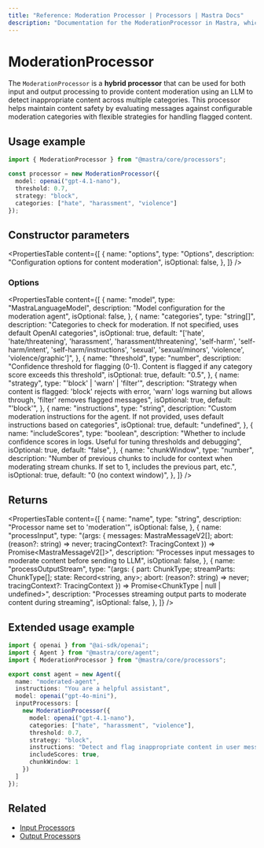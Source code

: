 ```yaml
---
title: "Reference: Moderation Processor | Processors | Mastra Docs"
description: "Documentation for the ModerationProcessor in Mastra, which provides content moderation using LLM to detect inappropriate content across multiple categories."
---
```


# ModerationProcessor

The `ModerationProcessor` is a **hybrid processor** that can be used for both input and output processing to provide content moderation using an LLM to detect inappropriate content across multiple categories. This processor helps maintain content safety by evaluating messages against configurable moderation categories with flexible strategies for handling flagged content.

## Usage example

```typescript copy
import { ModerationProcessor } from "@mastra/core/processors";

const processor = new ModerationProcessor({
  model: openai("gpt-4.1-nano"),
  threshold: 0.7,
  strategy: "block",
  categories: ["hate", "harassment", "violence"]
});
```

## Constructor parameters

<PropertiesTable
  content={[
    {
      name: "options",
      type: "Options",
      description: "Configuration options for content moderation",
      isOptional: false,
    },
  ]}
/>

### Options

<PropertiesTable
  content={[
    {
      name: "model",
      type: "MastraLanguageModel",
      description: "Model configuration for the moderation agent",
      isOptional: false,
    },
    {
      name: "categories",
      type: "string[]",
      description: "Categories to check for moderation. If not specified, uses default OpenAI categories",
      isOptional: true,
      default: "['hate', 'hate/threatening', 'harassment', 'harassment/threatening', 'self-harm', 'self-harm/intent', 'self-harm/instructions', 'sexual', 'sexual/minors', 'violence', 'violence/graphic']",
    },
    {
      name: "threshold",
      type: "number",
      description: "Confidence threshold for flagging (0-1). Content is flagged if any category score exceeds this threshold",
      isOptional: true,
      default: "0.5",
    },
    {
      name: "strategy",
      type: "'block' | 'warn' | 'filter'",
      description: "Strategy when content is flagged: 'block' rejects with error, 'warn' logs warning but allows through, 'filter' removes flagged messages",
      isOptional: true,
      default: "'block'",
    },
    {
      name: "instructions",
      type: "string",
      description: "Custom moderation instructions for the agent. If not provided, uses default instructions based on categories",
      isOptional: true,
      default: "undefined",
    },
    {
      name: "includeScores",
      type: "boolean",
      description: "Whether to include confidence scores in logs. Useful for tuning thresholds and debugging",
      isOptional: true,
      default: "false",
    },
    {
      name: "chunkWindow",
      type: "number",
      description: "Number of previous chunks to include for context when moderating stream chunks. If set to 1, includes the previous part, etc.",
      isOptional: true,
      default: "0 (no context window)",
    },
  ]}
/>

## Returns

<PropertiesTable
  content={[
    {
      name: "name",
      type: "string",
      description: "Processor name set to 'moderation'",
      isOptional: false,
    },
    {
      name: "processInput",
      type: "(args: { messages: MastraMessageV2[]; abort: (reason?: string) => never; tracingContext?: TracingContext }) => Promise<MastraMessageV2[]>",
      description: "Processes input messages to moderate content before sending to LLM",
      isOptional: false,
    },
    {
      name: "processOutputStream",
      type: "(args: { part: ChunkType; streamParts: ChunkType[]; state: Record<string, any>; abort: (reason?: string) => never; tracingContext?: TracingContext }) => Promise<ChunkType | null | undefined>",
      description: "Processes streaming output parts to moderate content during streaming",
      isOptional: false,
    },
  ]}
/>

## Extended usage example

```typescript filename="src/mastra/agents/moderated-agent.ts" showLineNumbers copy
import { openai } from "@ai-sdk/openai";
import { Agent } from "@mastra/core/agent";
import { ModerationProcessor } from "@mastra/core/processors";

export const agent = new Agent({
  name: "moderated-agent",
  instructions: "You are a helpful assistant",
  model: openai("gpt-4o-mini"),
  inputProcessors: [
    new ModerationProcessor({
      model: openai("gpt-4.1-nano"),
      categories: ["hate", "harassment", "violence"],
      threshold: 0.7,
      strategy: "block",
      instructions: "Detect and flag inappropriate content in user messages",
      includeScores: true,
      chunkWindow: 1
    })
  ]
});
```

## Related

- [Input Processors](/docs/agents/input-processors)
- [Output Processors](/docs/agents/output-processors)
